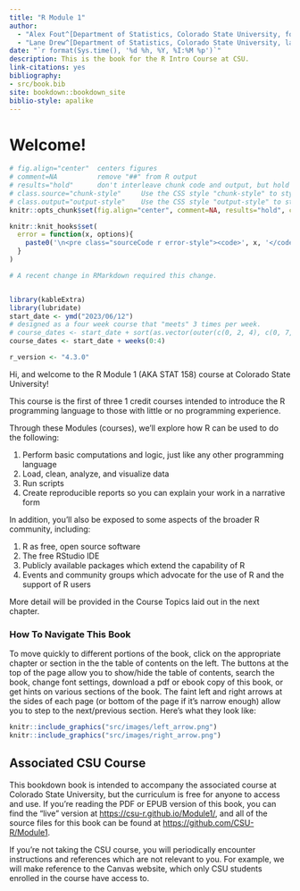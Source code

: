```yaml
--- 
title: "R Module 1"
author: 
  - "Alex Fout^[Department of Statistics, Colorado State University, fout@colostate.edu]"
  - "Lane Drew^[Department of Statistics, Colorado State University, lane.drew@colostate.edu]"
date: "`r format(Sys.time(), '%d %h, %Y, %I:%M %p')`"
description: This is the book for the R Intro Course at CSU.
link-citations: yes
bibliography:
- src/book.bib
site: bookdown::bookdown_site
biblio-style: apalike
---
```



# Welcome!

```r
# fig.align="center"  centers figures
# comment=NA          remove "##" from R output
# results="hold"      don't interleave chunk code and output, but hold all output until end of chunk.
# class.source="chunk-style"     Use the CSS style "chunk-style" to style code chunks
# class.output="output-style"    Use the CSS style "output-style" to style output of code chunks
knitr::opts_chunk$set(fig.align="center", comment=NA, results="hold", class.source="chunk-style", class.output="output-style")

knitr::knit_hooks$set(
  error = function(x, options){
    paste0('\n<pre class="sourceCode r error-style"><code>', x, '</code></pre>')
  }
)

# A recent change in RMarkdown required this change. 


library(kableExtra)
library(lubridate)
start_date <- ymd("2023/06/12")
# designed as a four week course that "meets" 3 times per week.
# course_dates <- start_date + sort(as.vector(outer(c(0, 2, 4), c(0, 7, 14, 21), "+")))
course_dates <- start_date + weeks(0:4) 

r_version <- "4.3.0"
```

Hi, and welcome to the R Module 1 (AKA STAT 158) course at Colorado State University!

This course is the first of three 1 credit courses intended to introduce the R programming language to those with little or no programming experience.

Through these Modules (courses), we'll explore how R can be used to do the following:

1. Perform basic computations and logic, just like any other programming language
1. Load, clean, analyze, and visualize data
1. Run scripts
1. Create reproducible reports so you can explain your work in a narrative form

In addition, you'll also be exposed to some aspects of the broader R community, including:

1. R as free, open source software
1. The free RStudio IDE
1. Publicly available packages which extend the capability of R
1. Events and community groups which advocate for the use of R and the support of R users

More detail will be provided in the Course Topics laid out in the next chapter.

### How To Navigate This Book

To move quickly to different portions of the book, click on the appropriate chapter or section in the the table of contents on the left.
The buttons at the top of the page allow you to show/hide the table of contents, search the book, change font settings, download a pdf or ebook copy of this book, or get hints on various sections of the book.
The faint left and right arrows at the sides of each page (or bottom of the page if it's narrow enough) allow you to step to the next/previous section.
Here's what they look like:
```r
knitr::include_graphics("src/images/left_arrow.png")
knitr::include_graphics("src/images/right_arrow.png")
```

## Associated CSU Course

This bookdown book is intended to accompany the associated course at Colorado State University, but the curriculum is free for anyone to access and use.
If you're reading the PDF or EPUB version of this book, you can find the "live" version at [https://csu-r.github.io/Module1/](https://csu-r.github.io/Module1/), and all of the source files for this book can be found at [https://github.com/CSU-R/Module1](https://github.com/CSU-R/Module1).

If you're not taking the CSU course, you will periodically encounter instructions and references which are not relevant to you. For example, we will make reference to the Canvas website, which only CSU students enrolled in the course have access to.


